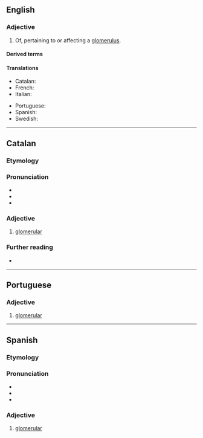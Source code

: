 ==English==

===Adjective===
{{en-adj|-}}

# Of, pertaining to or affecting a [[glomerulus]].

====Derived terms====
{{der3|en
|interglomerular
|juxtaglomerular
|extraglomerular
|preglomerular
|periglomerular
|postglomerular
|glomerular lipidosis
|intraglomerular
|tubuloglomerular
|multiglomerular
|transglomerular
|uniglomerular
|aglomerular}}

====Translations====
{{trans-top|Of or pertaining to a glomerulus}}
* Catalan: {{t|ca|glomerular}}
* French: {{t|fr|glomérulaire}}
* Italian: {{t|it|glomerulare}}
{{trans-mid}}
* Portuguese: {{t|pt|glomerular}}
* Spanish: {{t|es|glomerular}}
* Swedish: {{t+|sv|glomerulär}}
{{trans-bottom}}

----

==Catalan==

===Etymology===
{{suffix|ca|glomèrul|ar}}

===Pronunciation===
* {{ca-IPA}}
* {{rhymes|ca|a|aɾ}}
* {{hyph|ca|glo|me|ru|lar}}

===Adjective===
{{ca-adj|glomerular}}

# [[#English|glomerular]]

===Further reading===
* {{R:DNV}}

----

==Portuguese==

===Adjective===
{{pt-adj|glomerul|ar}}

# [[#English|glomerular]]

----

==Spanish==

===Etymology===
{{suffix|es|glomérulo|ar}}

===Pronunciation===
* {{es-IPA}}
* {{rhymes|es|aɾ}}
* {{hyph|es|glo|me|ru|lar}}

===Adjective===
{{es-adj|pl=glomerulares}}

# [[#English|glomerular]]